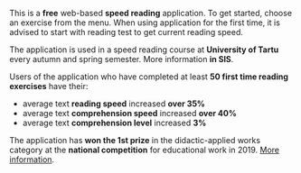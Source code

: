 This is a **free** web-based **speed reading** application. To get started, choose an exercise from the menu. When using application for the first time, it is advised to start with reading test to get current reading speed.

The application is used in a speed reading course at **University of Tartu** every autumn and spring semester. More information **in SIS**.

Users of the application who have completed at least **50 first time reading exercises** have their:
- average text **reading speed** increased **over 35%**
- average text **comprehension speed** increased **over 40%**
- average text **comprehension level** increased **3%**

The application has **won the 1st prize** in the didactic-applied works category at the **national competition** for educational work in 2019. [More information](https://www.etag.ee/tegevused/konkursid/kasvatusteaduslike-toode-konkurss/varasemad-konkursid/).